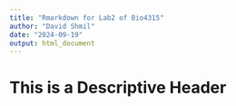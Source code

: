 ```yaml
---
title: "Rmarkdown for Lab2 of Bio4315"
author: "David Shmil"
date: "2024-09-19"
output: html_document
---
```


# This is a Descriptive Header